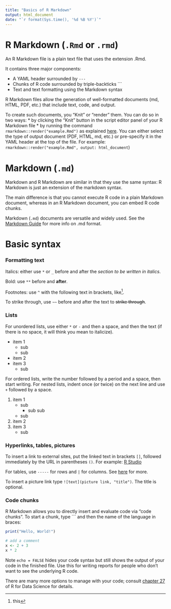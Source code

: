 ```yaml
---
title: "Basics of R Markdown"
output: html_document
date: "`r format(Sys.time(), '%d %B %Y')`"
---
```



# R Markdown (`.Rmd` or `.rmd`)

An R Markdown file is a plain text file that uses the extension .Rmd. 

It contains three major components:

* A YAML header surrounded by `---`
* Chunks of R code surrounded by triple-backticks ```
* Text and text formatting using the Markdown syntax
  
R Markdown files allow the generation of well-formatted documents (md, HTML, PDF, etc.) that include text, code, and output.

To create such documents, you “Knit” or “render” them. You can do so in two ways: 
* by clicking the “Knit” button in the script editor panel of your R Markdown file
* by running the command `rmarkdown::render("example.Rmd")` as explained [here](https://pkgs.rstudio.com/rmarkdown/reference/render.html). You can either select the type of output document (PDF, HTML, md, etc.) or pre-specify it in the YAML header at the top of the file. For example: `rmarkdown::render("example.Rmd", output: html_document`)


# Markdown (`.md`)

Markdown and R Markdown are similar in that they use the same syntax: R Markdown is just an extension of the markdown syntax.

The main difference is that you cannot execute R code in a plain Markdown document, whereas in an R Markdown document, you can embed R code chunks. 

Markdown (`.md`) documents are versatile and widely used. See the [Markdown Guide](https://www.markdownguide.org/getting-started/) for more info on .md format.


# Basic syntax

### Formatting text

Italics: either use `*` or `_` before and after the *section to be written in italics*. 

Bold: use `**` before and **after**. 

Footnotes: use `^` with the following text in brackets, like^[this]. 

To strike through, use `~~` before and after the text to ~~strike through~~. 


### Lists

For unordered lists, use either `*` or `-` and then a space, and then the text (if there is no space, it will think you mean to italicize). 

* item 1
  + sub
  + sub
* item 2
* item 3
  + sub
  
For ordered lists, write the number followed by a period and a space, then start writing. For nested lists, indent once (or twice) on the next line and use `+` followed by a space. 

1. item 1
    + sub
        + sub sub
    + sub
2. item 2
3. item 3
    + sub


### Hyperlinks, tables, pictures

To insert a link to external sites, put the linked text in brackets `[]`, followed immediately by the URL in parentheses `()`. 
For example: [R Studio](https://www.rstudio.com/)

For tables, use `-----` for rows and `|` for columns. See [here](https://www.markdownguide.org/extended-syntax/) for more.

To insert a picture link type `![text](picture link, "title")`. The title is optional.


### Code chunks

R Markdown allows you to directly insert and evaluate code via "code chunks". To start a chunk, type ``` and then the name of the language in braces:

```r
print("Hello, World!")
```

```r
# add a comment
x <- 2 + 3
x * 2 
```

Note `echo = FALSE` hides your code syntax but still shows the output of your code in the finished file. Use this for writing reports for people who don’t want to see the underlying R code.

There are many more options to manage with your code; consult [chapter 27](https://r4ds.had.co.nz/r-markdown.html) of R for Data Science for details.
